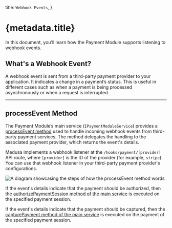   title: `Webhook Events`,
}

# {metadata.title}

In this document, you’ll learn how the Payment Module supports listening to webhook events.

## What's a Webhook Event?

A webhook event is sent from a third-party payment provider to your application. It indicates a change in a payment’s status. This is useful in different cases such as when a payment is being processed asynchronously or when a request is interrupted.

---

## processEvent Method

The Payment Module’s main service (`IPaymentModuleService`) provides a [processEvent method](/references/payment/processEvent) used to handle incoming webhook events from third-party payment services. The method delegates the handling to the associated payment provider, which returns the event's details.

Medusa implements a webhook listener at the `/hooks/payment/[provider]` API route, where `[provider]` is the ID of the provider (for example, `stripe`). You can use that webhook listener in your third-party payment provider's configurations.

![A diagram showcasing the steps of how the processEvent method words](https://res.cloudinary.com/dza7lstvk/image/upload/v1711567415/Medusa%20Resources/payment-webhook_seaocg.jpg)

If the event's details indicate that the payment should be authorized, then the [authorizePaymentSession method of the main service](/references/payment/authorizePaymentSession) is executed on the specified payment session.

If the event's details indicate that the payment should be captured, then the [capturePayment method of the main service](/references/payment/capturePayment) is executed on the payment of the specified payment session.